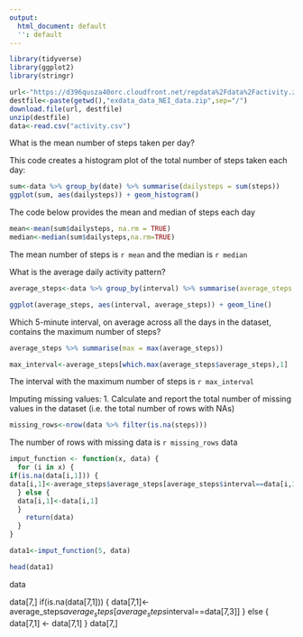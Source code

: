 ```yaml
---
output:
  html_document: default
  '': default
---
```

```r
library(tidyverse)
library(ggplot2)
library(stringr)

url<-"https://d396qusza40orc.cloudfront.net/repdata%2Fdata%2Factivity.zip"
destfile<-paste(getwd(),"exdata_data_NEI_data.zip",sep="/") 
download.file(url, destfile)
unzip(destfile)
data<-read.csv("activity.csv")

```
What is the mean number of steps taken per day?


This code creates a histogram plot of the total number of steps taken each day:
  
```r
sum<-data %>% group_by(date) %>% summarise(dailysteps = sum(steps))
ggplot(sum, aes(dailysteps)) + geom_histogram()
```


The code below provides the mean and median of steps each day


```r

mean<-mean(sum$dailysteps, na.rm = TRUE)
median<-median(sum$dailysteps,na.rm=TRUE)
```
                
The mean number of steps is `r mean` and the median is `r median`


What is the average daily activity pattern?

```r
average_steps<-data %>% group_by(interval) %>% summarise(average_steps = mean(steps, na.rm = TRUE))

ggplot(average_steps, aes(interval, average_steps)) + geom_line()
```


Which 5-minute interval, on average across all the days in the dataset, contains the maximum number of steps?
```r
average_steps %>% summarise(max = max(average_steps))

max_interval<-average_steps[which.max(average_steps$average_steps),1]

```
The interval with the maximum number of steps is `r max_interval`

Imputing missing values: 
1. Calculate and report the total number of missing values in the dataset (i.e. the total number of rows with NAs)
```r
missing_rows<-nrow(data %>% filter(is.na(steps)))
```
The number of rows with missing data is `r missing_rows`
data

```r
imput_function <- function(x, data) {
  for (i in x) {
if(is.na(data[i,1])) {
data[i,1]<-average_steps$average_steps[average_steps$interval==data[i,3]]
  } else {
  data[i,1]<-data[i,1]
  }
    return(data)
  }
}

data1<-imput_function(5, data)

head(data1)
```




data


data[7,]
if(is.na(data[7,1])) {
  data[7,1]<-average_steps$average_steps[average_steps$interval==data[7,3]]
} else {
  data[7,1] <- data[7,1]
}
data[7,]
 


